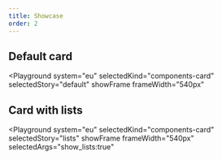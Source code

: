 ```yaml
---
title: Showcase
order: 2
---
```



## Default card

<Playground
  system="eu"
  selectedKind="components-card"
  selectedStory="default"
  showFrame
  frameWidth="540px"
>
  <Html markup={card} />
</Playground>

## Card with lists

<Playground
  system="eu"
  selectedKind="components-card"
  selectedStory="lists"
  showFrame
  frameWidth="540px"
  selectedArgs="show_lists:true"
>
  <Html markup={cardLists} />
</Playground>
